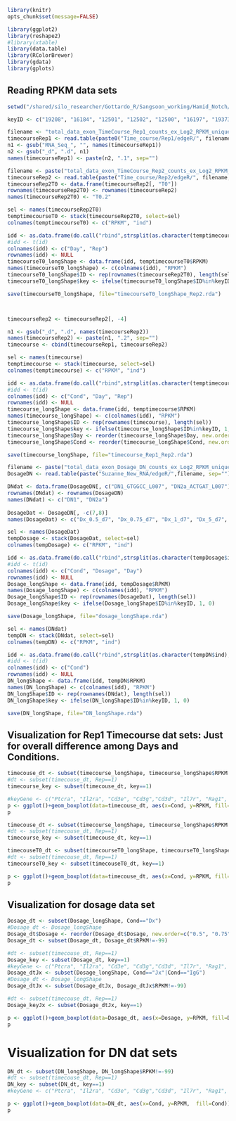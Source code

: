 ```r
library(knitr)
opts_chunk$set(message=FALSE)
```

```r
library(ggplot2)
library(reshape2)
#library(xtable)
library(data.table)
library(RColorBrewer)
library(gdata)
library(gplots)
```
## Reading RPKM data sets 
```r
setwd("/shared/silo_researcher/Gottardo_R/Sangsoon_working/Hamid_Notch/Suzanne_RNA_Seq/RawData/")

keyID <- c("19208", "16184", "12501", "12502", "12500", "16197", "19373", "19374", "12503", "15205", "67122", "14462", "58208", "18109", "17869", "21414", "14357", "15213", "18128", "18129", "18131")

filename <- "total_data_exon_TimeCourse_Rep1_counts_ex_Log2_RPKM_uniqueOverlap.txt"
timecourseRep1 <- read.table(paste0("Time_course/Rep1/edgeR/", filename))
n1 <- gsub("RNA_Seq_", "", names(timecourseRep1))
n2 <- gsub("_d", ".d", n1)
names(timecourseRep1) <- paste(n2, ".1", sep="")

filename <- paste("total_data_exon_TimeCourse_Rep2_counts_ex_Log2_RPKM_uniqueOverlap.txt", sep="")
timecourseRep2 <- read.table(paste("Time_course/Rep2/edgeR/", filename, sep=""))
timecourseRep2T0 <- data.frame(timecourseRep2[, "T0"])
rownames(timecourseRep2T0) <- rownames(timecourseRep2)
names(timecourseRep2T0) <- "T0.2"

sel <- names(timecourseRep2T0)
temptimecourseT0 <- stack(timecourseRep2T0, select=sel)
colnames(temptimecourseT0) <- c("RPKM", "ind")

idd <- as.data.frame(do.call("rbind",strsplit(as.character(temptimecourseT0$ind), "\\.")))
#idd <- t(id)
colnames(idd) <- c("Day", "Rep")
rownames(idd) <- NULL
timecourseT0_longShape <- data.frame(idd, temptimecourseT0$RPKM)
names(timecourseT0_longShape) <- c(colnames(idd), "RPKM")
timecourseT0_longShape$ID <- rep(rownames(timecourseRep2T0), length(sel))
timecourseT0_longShape$key <- ifelse(timecourseT0_longShape$ID%in%keyID, 1, 0)

save(timecourseT0_longShape, file="timecourseT0_longShape_Rep2.rda")



timecourseRep2 <- timecourseRep2[, -4]

n1 <- gsub("_d", ".d", names(timecourseRep2))
names(timecourseRep2) <- paste(n1, ".2", sep="")
timecourse <- cbind(timecourseRep1, timecourseRep2)

sel <- names(timecourse)
temptimecourse <- stack(timecourse, select=sel)
colnames(temptimecourse) <- c("RPKM", "ind")

idd <- as.data.frame(do.call("rbind",strsplit(as.character(temptimecourse$ind), "\\.")))
#idd <- t(id)
colnames(idd) <- c("Cond", "Day", "Rep")
rownames(idd) <- NULL
timecourse_longShape <- data.frame(idd, temptimecourse$RPKM)
names(timecourse_longShape) <- c(colnames(idd), "RPKM")
timecourse_longShape$ID <- rep(rownames(timecourse), length(sel))
timecourse_longShape$key <- ifelse(timecourse_longShape$ID%in%keyID, 1, 0)
timecourse_longShape$Day <- reorder(timecourse_longShape$Day, new.order=c("d7", "d14", "d21"))
timecourse_longShape$Cond <- reorder(timecourse_longShape$Cond, new.order=c("WT_Dx", "N1n_Dx", "WT_IgG"))

save(timecourse_longShape, file="timecourse_Rep1_Rep2.rda")

filename <- paste("total_data_exon_Dosage_DN_counts_ex_Log2_RPKM_uniqueOverlap.txt", sep="")
DosageDN <- read.table(paste("Suzanne_New_RNA/edgeR/",filename, sep=""))

DNdat <- data.frame(DosageDN[, c("DN1_GTGGCC_L007", "DN2a_ACTGAT_L007")])
rownames(DNdat) <- rownames(DosageDN)
names(DNdat) <- c("DN1", "DN2a")    
  
DosageDat <- DosageDN[, -c(7,8)]
names(DosageDat) <- c("Dx_0.5_d7", "Dx_0.75_d7", "Dx_1_d7", "Dx_5_d7", "IgG_20_d7", "Jx_20_d7")

sel <- names(DosageDat)
tempDosage <- stack(DosageDat, select=sel)
colnames(tempDosage) <- c("RPKM", "ind")

idd <- as.data.frame(do.call("rbind",strsplit(as.character(tempDosage$ind), "\\_")))
#idd <- t(id)
colnames(idd) <- c("Cond", "Dosage", "Day")
rownames(idd) <- NULL
Dosage_longShape <- data.frame(idd, tempDosage$RPKM)
names(Dosage_longShape) <- c(colnames(idd), "RPKM")
Dosage_longShape$ID <- rep(rownames(DosageDat), length(sel))
Dosage_longShape$key <- ifelse(Dosage_longShape$ID%in%keyID, 1, 0)

save(Dosage_longShape, file="dosage_longShape.rda")

sel <- names(DNdat)
tempDN <- stack(DNdat, select=sel)
colnames(tempDN) <- c("RPKM", "ind")

idd <- as.data.frame(do.call("rbind",strsplit(as.character(tempDN$ind), "\\.")))
#idd <- t(id)
colnames(idd) <- c("Cond")
rownames(idd) <- NULL
DN_longShape <- data.frame(idd, tempDN$RPKM)
names(DN_longShape) <- c(colnames(idd), "RPKM")
DN_longShape$ID <- rep(rownames(DNdat), length(sel))
DN_longShape$key <- ifelse(DN_longShape$ID%in%keyID, 1, 0)

save(DN_longShape, file="DN_longShape.rda")

```
## Visualization for Rep1 Timecourse dat sets: Just for overall difference among Days and Conditions. 
```r

timecouse_dt <- subset(timecourse_longShape, timecourse_longShape$RPKM!=-99 & Rep==1)
#dt <- subset(timecouse_dt, Rep==1)
timecourse_key <- subset(timecouse_dt, key==1)

#keyGene <- c("Ptcra", "Il2ra", "Cd3e", "Cd3g","Cd3d", "Il7r", "Rag1", "Rag2", "Cd247", "Hes1", "Nrarp", "Gata3", "Bcl11b", "MycN", "Myc", "Tcf7", "Dtx1", "Hey1", "Notch1", "Notch2", "Notch3")
p <- ggplot()+geom_boxplot(data=timecouse_dt, aes(x=Cond, y=RPKM, fill=Cond))+facet_grid(.~Day)
p
```

```r
timecouse_dt <- subset(timecourse_longShape, timecourse_longShape$RPKM!=-99&Rep=="2")
#dt <- subset(timecouse_dt, Rep==1)
timecourse_key <- subset(timecouse_dt, key==1)

timecouseT0_dt <- subset(timecourseT0_longShape, timecourseT0_longShape$RPKM!=-99)
#dt <- subset(timecouse_dt, Rep==1)
timecourseT0_key <- subset(timecouseT0_dt, key==1)

p <- ggplot()+geom_boxplot(data=timecouse_dt, aes(x=Cond, y=RPKM, fill=Cond))+geom_boxplot(data=timecouseT0_dt, aes(x=Day, y=RPKM, fill=Day))+facet_grid(.~Day)
p
```
## Visualization for dosage data set
```r
Dosage_dt <- subset(Dosage_longShape, Cond=="Dx")
#Dosage_dt <- Dosage_longShape
Dosage_dt$Dosage <- reorder(Dosage_dt$Dosage, new.order=c("0.5", "0.75","1", "5"))
Dosage_dt <- subset(Dosage_dt, Dosage_dt$RPKM!=-99)

#dt <- subset(timecouse_dt, Rep==1)
Dosage_key <- subset(Dosage_dt, key==1)
#keyGene <- c("Ptcra", "Il2ra", "Cd3e", "Cd3g","Cd3d", "Il7r", "Rag1", "Rag2", "Cd247", "Hes1", "Nrarp", "Gata3", "Bcl11b", "MycN", "Myc", "Tcf7", "Dtx1", "Hey1", "Notch1", "Notch2", "Notch3")
Dosage_dtJx <- subset(Dosage_longShape, Cond=="Jx"|Cond=="IgG")
#Dosage_dt <- Dosage_longShape
Dosage_dtJx <- subset(Dosage_dtJx, Dosage_dtJx$RPKM!=-99)

#dt <- subset(timecouse_dt, Rep==1)
Dosage_keyJx <- subset(Dosage_dtJx, key==1)

p <- ggplot()+geom_boxplot(data=Dosage_dt, aes(x=Dosage, y=RPKM, fill=Dosage))+geom_boxplot(data=Dosage_dtJx, aes(x=Cond, y=RPKM, fill=Cond))#+facet_grid(.~Dosage)+theme_bw()
p
```
# Visualization for DN dat sets
```r

DN_dt <- subset(DN_longShape, DN_longShape$RPKM!=-99)
#dt <- subset(timecouse_dt, Rep==1)
DN_key <- subset(DN_dt, key==1)
#keyGene <- c("Ptcra", "Il2ra", "Cd3e", "Cd3g","Cd3d", "Il7r", "Rag1", "Rag2", "Cd247", "Hes1", "Nrarp", "Gata3", "Bcl11b", "MycN", "Myc", "Tcf7", "Dtx1", "Hey1", "Notch1", "Notch2", "Notch3")

p <- ggplot()+geom_boxplot(data=DN_dt, aes(x=Cond, y=RPKM,  fill=Cond))
p
```

